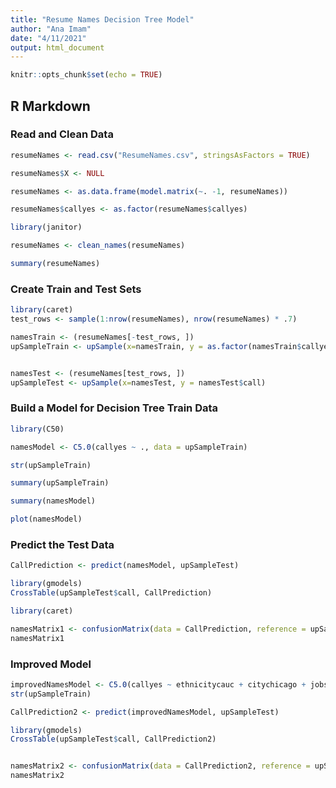 ---
title: "Resume Names Decision Tree Model"
author: "Ana Imam"
date: "4/11/2021"
output: html_document
---

```{r setup, include=FALSE}
knitr::opts_chunk$set(echo = TRUE)
```

## R Markdown

### Read and Clean Data
```{r}
resumeNames <- read.csv("ResumeNames.csv", stringsAsFactors = TRUE)

resumeNames$X <- NULL

resumeNames <- as.data.frame(model.matrix(~. -1, resumeNames))

resumeNames$callyes <- as.factor(resumeNames$callyes)

library(janitor)

resumeNames <- clean_names(resumeNames)

summary(resumeNames)
```

### Create Train and Test Sets
```{r}
library(caret)
test_rows <- sample(1:nrow(resumeNames), nrow(resumeNames) * .7)

namesTrain <- (resumeNames[-test_rows, ])
upSampleTrain <- upSample(x=namesTrain, y = as.factor(namesTrain$callyes))


namesTest <- (resumeNames[test_rows, ])
upSampleTest <- upSample(x=namesTest, y = namesTest$call)
```

### Build a Model for Decision Tree Train Data
```{r}
library(C50)

namesModel <- C5.0(callyes ~ ., data = upSampleTrain)

str(upSampleTrain)

summary(upSampleTrain)

summary(namesModel)

plot(namesModel)
```

### Predict the Test Data
```{r}
CallPrediction <- predict(namesModel, upSampleTest)

library(gmodels)
CrossTable(upSampleTest$call, CallPrediction)

library(caret)

namesMatrix1 <- confusionMatrix(data = CallPrediction, reference = upSampleTest$callyes)
namesMatrix1

```


### Improved Model
```{r}

improvedNamesModel <- C5.0(callyes ~ ethnicitycauc + citychicago + jobs + experience + honorsyes + holesyes + emailyes + specialyes + collegeyes + equalyes + reqeducyes + reqcompyes + reqorgyes + industryfinance_insurance_real_estate + industryhealth_education_social_services + industrymanufacturing + industrytrade + industrytransport_communication + industryunknown , data = upSampleTrain)
str(upSampleTrain)

CallPrediction2 <- predict(improvedNamesModel, upSampleTest)

library(gmodels)
CrossTable(upSampleTest$call, CallPrediction2)


namesMatrix2 <- confusionMatrix(data = CallPrediction2, reference = upSampleTest$callyes)
namesMatrix2

```





